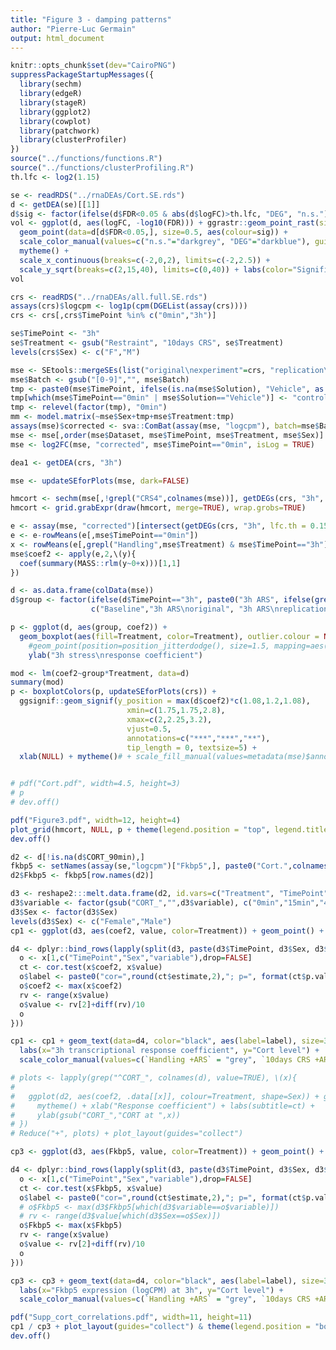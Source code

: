 ```yaml
---
title: "Figure 3 - damping patterns"
author: "Pierre-Luc Germain"
output: html_document
---
```


```r
knitr::opts_chunk$set(dev="CairoPNG")
suppressPackageStartupMessages({
  library(sechm)
  library(edgeR)
  library(stageR)
  library(ggplot2)
  library(cowplot)
  library(patchwork)
  library(clusterProfiler)
})
source("../functions/functions.R")
source("../functions/clusterProfiling.R")
th.lfc <- log2(1.15)
```


```r
se <- readRDS("../rnaDEAs/Cort.SE.rds")
d <- getDEA(se)[[1]]
d$sig <- factor(ifelse(d$FDR<0.05 & abs(d$logFC)>th.lfc, "DEG", "n.s."), c("DEG","n.s."))
vol <- ggplot(d, aes(logFC, -log10(FDR))) + ggrastr::geom_point_rast(size=0.5, colour="darkgrey") + 
  geom_point(data=d[d$FDR<0.05,], size=0.5, aes(colour=sig)) + 
  scale_color_manual(values=c("n.s."="darkgrey", "DEG"="darkblue"), guide=guide_legend(override.aes = list(size=3.5))) +
  mytheme() + 
  scale_x_continuous(breaks=c(-2,0,2), limits=c(-2,2.5)) + 
  scale_y_sqrt(breaks=c(2,15,40), limits=c(0,40)) + labs(color="Significant")
vol

```


```r
crs <- readRDS("../rnaDEAs/all.full.SE.rds")
assays(crs)$logcpm <- log1p(cpm(DGEList(assay(crs))))
crs <- crs[,crs$TimePoint %in% c("0min","3h")]

se$TimePoint <- "3h"
se$Treatment <- gsub("Restraint", "10days CRS", se$Treatment)
levels(crs$Sex) <- c("F","M")

mse <- SEtools::mergeSEs(list("original\nexperiment"=crs, "replication\nexperiment"=se), use.assays = c("logcpm"), do.scale = FALSE)
mse$Batch <- gsub("[0-9]","", mse$Batch)
tmp <- paste0(mse$TimePoint, ifelse(is.na(mse$Solution), "Vehicle", as.character(mse$Solution)))
tmp[which(mse$TimePoint=="0min" | mse$Solution=="Vehicle")] <- "control"
tmp <- relevel(factor(tmp), "0min")
mm <- model.matrix(~mse$Sex+tmp+mse$Treatment:tmp)
assays(mse)$corrected <- sva::ComBat(assay(mse, "logcpm"), batch=mse$Batch, mm[,colSums(mm)>0])
mse <- mse[,order(mse$Dataset, mse$TimePoint, mse$Treatment, mse$Sex)]
mse <- log2FC(mse, "corrected", mse$TimePoint=="0min", isLog = TRUE)
```

```r
dea1 <- getDEA(crs, "3h")

mse <- updateSEforPlots(mse, dark=FALSE)

hmcort <- sechm(mse[,!grepl("CRS4",colnames(mse))], getDEGs(crs, "3h", lfc.th = 0.15, fdr.th = 0.01), top_annotation = c("TimePoint","Treatment"), breaks=0.99, assayName="scaledLFC", use_raster=TRUE)
hmcort <- grid.grabExpr(draw(hmcort, merge=TRUE), wrap.grobs=TRUE)

e <- assay(mse, "corrected")[intersect(getDEGs(crs, "3h", lfc.th = 0.15), row.names(mse)),]
e <- e-rowMeans(e[,mse$TimePoint=="0min"])
x <- rowMeans(e[,grepl("Handling",mse$Treatment) & mse$TimePoint=="3h"])
mse$coef2 <- apply(e,2,\(y){
  coef(summary(MASS::rlm(y~0+x)))[1,1]
})

d <- as.data.frame(colData(mse))
d$group <- factor(ifelse(d$TimePoint=="3h", paste0("3h ARS", ifelse(grepl("original",d$Dataset), "\noriginal", "\nreplication")), "Baseline"),
                  c("Baseline","3h ARS\noriginal", "3h ARS\nreplication"))

p <- ggplot(d, aes(group, coef2)) + 
  geom_boxplot(aes(fill=Treatment, color=Treatment), outlier.colour = NA) + theme_bw() + mytheme() +
    #geom_point(position=position_jitterdodge(), size=1.5, mapping=aes(shape=Sex, group=Treatment)) +
    ylab("3h stress\nresponse coefficient")

mod <- lm(coef2~group*Treatment, data=d)
summary(mod)
p <- boxplotColors(p, updateSEforPlots(crs)) + 
  ggsignif::geom_signif(y_position = max(d$coef2)*c(1.08,1.2,1.08),
                          xmin=c(1.75,1.75,2.8),
                          xmax=c(2,2.25,3.2),
                          vjust=0.5,
                          annotations=c("***","***","**"), 
                          tip_length = 0, textsize=5) +
  xlab(NULL) + mytheme()# + scale_fill_manual(values=metadata(mse)$anno_colors$Treatment)


# pdf("Cort.pdf", width=4.5, height=3)
# p
# dev.off()
```

```r
pdf("Figure3.pdf", width=12, height=4)
plot_grid(hmcort, NULL, p + theme(legend.position = "top", legend.title=element_blank()), nrow=1,labels=c("K","L","M"), scale=0.95, rel_widths=c(9,5,10))
dev.off()
```





```r
d2 <- d[!is.na(d$CORT_90min),]
fkbp5 <- setNames(assay(se,"logcpm")["Fkbp5",], paste0("Cort.",colnames(se)))
d2$Fkbp5 <- fkbp5[row.names(d2)]

d3 <- reshape2:::melt.data.frame(d2, id.vars=c("Treatment", "TimePoint", "Sex", "coef2", "Fkbp5"), measure.vars = grep("^CORT_", colnames(d), value=TRUE))
d3$variable <- factor(gsub("CORT_","",d3$variable), c("0min","15min","45min","90min","180min"))
d3$Sex <- factor(d3$Sex)
levels(d3$Sex) <- c("Female","Male")
cp1 <- ggplot(d3, aes(coef2, value, color=Treatment)) + geom_point() + facet_wrap(Sex~variable, scales="free", nrow=2) + scale_x_continuous(breaks=scales::pretty_breaks(3)) + scale_y_continuous(breaks=scales::pretty_breaks(3)) + mytheme()

d4 <- dplyr::bind_rows(lapply(split(d3, paste(d3$TimePoint, d3$Sex, d3$variable)), \(x){
  o <- x[1,c("TimePoint","Sex","variable"),drop=FALSE]
  ct <- cor.test(x$coef2, x$value)
  o$label <- paste0("cor=",round(ct$estimate,2),"; p=", format(ct$p.value, digit=2))
  o$coef2 <- max(x$coef2)
  rv <- range(x$value)
  o$value <- rv[2]+diff(rv)/10
  o
}))

cp1 <- cp1 + geom_text(data=d4, color="black", aes(label=label), size=3, hjust=1) +
  labs(x="3h transcriptional response coefficient", y="Cort level") +
  scale_color_manual(values=c(`Handling +ARS` = "grey", `10days CRS +ARS` = "slateblue"))

# plots <- lapply(grep("^CORT_", colnames(d), value=TRUE), \(x){
#   
#   ggplot(d2, aes(coef2, .data[[x]], colour=Treatment, shape=Sex)) + geom_point(size=3) + 
#     mytheme() + xlab("Response coefficient") + labs(subtitle=ct) +
#     ylab(gsub("CORT_","CORT at ",x))
# })
# Reduce("+", plots) + plot_layout(guides="collect")
```

```r
cp3 <- ggplot(d3, aes(Fkbp5, value, color=Treatment)) + geom_point() + facet_wrap(Sex~variable, scales="free", nrow=2) + scale_x_continuous(breaks=scales::pretty_breaks(3)) + scale_y_continuous(breaks=scales::pretty_breaks(3)) + mytheme()

d4 <- dplyr::bind_rows(lapply(split(d3, paste(d3$TimePoint, d3$Sex, d3$variable)), \(x){
  o <- x[1,c("TimePoint","Sex","variable"),drop=FALSE]
  ct <- cor.test(x$Fkbp5, x$value)
  o$label <- paste0("cor=",round(ct$estimate,2),"; p=", format(ct$p.value, digit=2))
  # o$Fkbp5 <- max(d3$Fkbp5[which(d3$variable==o$variable)])
  # rv <- range(d3$value[which(d3$Sex==o$Sex)])
  o$Fkbp5 <- max(x$Fkbp5)
  rv <- range(x$value)
  o$value <- rv[2]+diff(rv)/10
  o
}))

cp3 <- cp3 + geom_text(data=d4, color="black", aes(label=label), size=3, hjust=1) +
  labs(x="Fkbp5 expression (logCPM) at 3h", y="Cort level") +
  scale_color_manual(values=c(`Handling +ARS` = "grey", `10days CRS +ARS` = "slateblue"))

pdf("Supp_cort_correlations.pdf", width=11, height=11)
cp1 / cp3 + plot_layout(guides="collect") & theme(legend.position = "bottom")
dev.off()
```
